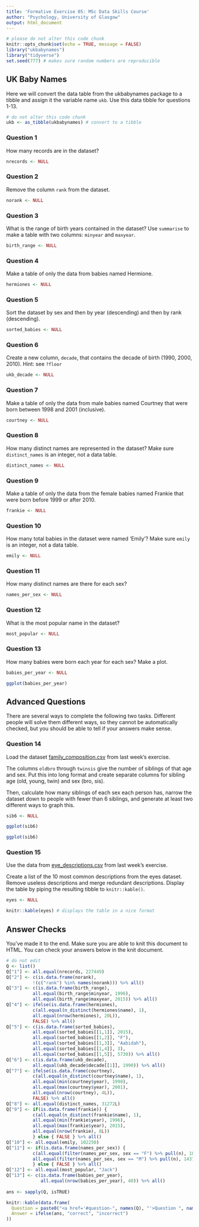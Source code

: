 ```yaml
---
title: 'Formative Exercise 05: MSc Data Skills Course'
author: "Psychology, University of Glasgow"
output: html_document
---
```


```r
# please do not alter this code chunk
knitr::opts_chunk$set(echo = TRUE, message = FALSE)
library("ukbabynames")
library("tidyverse")
set.seed(777) # makes sure random numbers are reproducible
```

## UK Baby Names

Here we will convert the data table from the ukbabynames package to a tibble and assign it the variable name `ukb`. Use this data tibble for questions 1-13.

```r
# do not alter this code chunk
ukb <- as_tibble(ukbabynames) # convert to a tibble
```


### Question 1

How many records are in the dataset?

```r
nrecords <- NULL
```

### Question 2

Remove the column `rank` from the dataset.

```r
norank <- NULL
```

### Question 3

What is the range of birth years contained in the dataset? Use `summarise` to make a table with two columns: `minyear` and `maxyear`.

```r
birth_range <- NULL
```

### Question 4

Make a table of only the data from babies named Hermione.

```r
hermiones <- NULL
```

### Question 5

Sort the dataset by sex and then by year (descending) and then by rank (descending).

```r
sorted_babies <- NULL
```

### Question 6

Create a new column, `decade`, that contains the decade of birth (1990, 2000, 2010).  Hint: see `?floor`

```r
ukb_decade <- NULL
```

### Question 7

Make a table of only the data from male babies named Courtney that were born between 1998 and 2001 (inclusive).

```r
courtney <- NULL
```


### Question 8

How many distinct names are represented in the dataset? Make sure `distinct_names` is an integer, not a data table.

```r
distinct_names <- NULL
```

### Question 9

Make a table of only the data from the female babies named Frankie that were born before 1999 or after 2010.

```r
frankie <- NULL
```

### Question 10

How many total babies in the dataset were named 'Emily'? Make sure `emily` is an integer, not a data table.

```r
emily <- NULL
```

### Question 11

How many distinct names are there for each sex?

```r
names_per_sex <- NULL
```

### Question 12

What is the most popular name in the dataset?

```r
most_popular <- NULL
```

### Question 13

How many babies were born each year for each sex?  Make a plot.

```r
babies_per_year <- NULL

ggplot(babies_per_year)
```

## Advanced Questions

There are several ways to complete the following two tasks. Different people will solve them different ways, so they cannot be automatically checked, but you should be able to tell if your answers make sense.

### Question 14

Load the dataset [family_composition.csv](https://psyteachr.github.io/msc-data-skills/data/family_composition.csv) from last week's exercise.

The columns `oldbro` through `twinsis` give the number of siblings of that age and sex. Put this into long format and create separate columns for sibling age (old, young, twin) and sex (bro, sis). 

Then, calculate how many siblings of each sex each person has, narrow the dataset down to people with fewer than 6 siblings, and generate at least two different ways to graph this.

    
```r
sib6 <- NULL

ggplot(sib6)

```
    
```r
ggplot(sib6)
```   


### Question 15

Use the data from [eye_descriptions.csv](https://psyteachr.github.io/msc-data-skills/data/eye_descriptions.csv) from last week's exercise.

Create a list of the 10 most common descriptions from the eyes dataset. Remove useless descriptions and merge redundant descriptions. Display the table by piping the resulting tibble to `knitr::kable()`.
    
```r
eyes <- NULL

knitr::kable(eyes) # displays the table in a nice format
```

## Answer Checks

You've made it to the end. Make sure you are able to knit this document to HTML. You can check your answers below in the knit document.

```r
# do not edit
Q <- list()
Q["1"] <- all.equal(nrecords, 227449)
Q["2"] <- c(is.data.frame(norank),
          !(c("rank") %in% names(norank))) %>% all()
Q["3"] <- c(is.data.frame(birth_range),
          all.equal(birth_range$minyear, 1996),
          all.equal(birth_range$maxyear, 2015)) %>% all()
Q["4"] <- ifelse(is.data.frame(hermiones),
          c(all.equal(n_distinct(hermiones$name), 1),
          all.equal(nrow(hermiones), 20L)),
          FALSE) %>% all()
Q["5"] <- c(is.data.frame(sorted_babies),
          all.equal(sorted_babies[[1,1]], 2015),
          all.equal(sorted_babies[[1,2]], "F"),
          all.equal(sorted_babies[[1,3]], "Aabidah"),
          all.equal(sorted_babies[[1,4]], 3),
          all.equal(sorted_babies[[1,5]], 5730)) %>% all()
Q["6"] <- c(is.data.frame(ukb_decade),
          all.equal(ukb_decade$decade[[1]], 1990)) %>% all()
Q["7"] <- ifelse(is.data.frame(courtney),
          c(all.equal(n_distinct(courtney$name), 1),
          all.equal(min(courtney$year), 1998),
          all.equal(max(courtney$year), 2001),
          all.equal(nrow(courtney), 4L)),
          FALSE) %>% all()
Q["8"] <- all.equal(distinct_names, 31272L)
Q["9"] <- if(is.data.frame(frankie)) {
          c(all.equal(n_distinct(frankie$name), 1),
          all.equal(min(frankie$year), 1996),
          all.equal(max(frankie$year), 2015),
          all.equal(nrow(frankie), 8L))
          } else { FALSE } %>% all()
Q["10"] <- all.equal(emily, 102250)
Q["11"] <- if(is.data.frame(names_per_sex)) {
          c(all.equal(filter(names_per_sex, sex == "F") %>% pull(n), 18823),
          all.equal(filter(names_per_sex, sex == "M") %>% pull(n), 14378))
          } else { FALSE } %>% all()
Q["12"] <- all.equal(most_popular, "Jack")
Q["13"] <- c(is.data.frame(babies_per_year),
             all.equal(nrow(babies_per_year), 40)) %>% all()
  
ans <- sapply(Q, isTRUE)

knitr::kable(data.frame(
  Question = paste0("<a href='#question-", names(Q), "'>Question ", names(Q), "</a>"),
  Answer = ifelse(ans, "correct", "incorrect")
))
```



